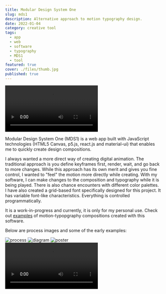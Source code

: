 ```yaml
---
title: Modular Design System One
slug: mds1
description: Alternative approach to motion typography design.
date: 2022-01-04
category: creative tool
tags:
  - app
  - web
  - software
  - typography
  - MDS1
  - tool
featured: true
cover: ./files/thumb.jpg
published: true
---
```





<GC smStart={2} smEnd={12} class="mx-8">
  <Video src={vid1} />
</GC>

Modular Design System One (MDS1) is a web app built with JavaScript technologies (HTML5 Canvas, p5.js, react.js and material-ui) that enables me to quickly create design compositions.

I always wanted a more direct way of creating digital animation. The traditional approach is you define keyframes first, render, wait, and go back to more changes. While this approach has its own merit and gives you fine control, I wanted to "feel" the motion more directly while creating. With my software, I can make changes to the composition and typography while it is being played. There is also chance encounters with different color palettes. I have also created a grid-based font specifically designed for this project. It has variable font-like characteristics. Everything is controlled programmatically.

It is a work-in-progress and currently, it is only for my personal use. Check out [examples](/tags/mds1) of motion-typopgraphy compositions created with this software.

Below are process images and some of the early examples:

<Image alt="process" src={process} />
<Image alt="diagram" src={diagram} />
<Image alt="poster" src={poster} />

<Video src={vid2} />
<Video src={vid3} />
<Video src={vid4} />
